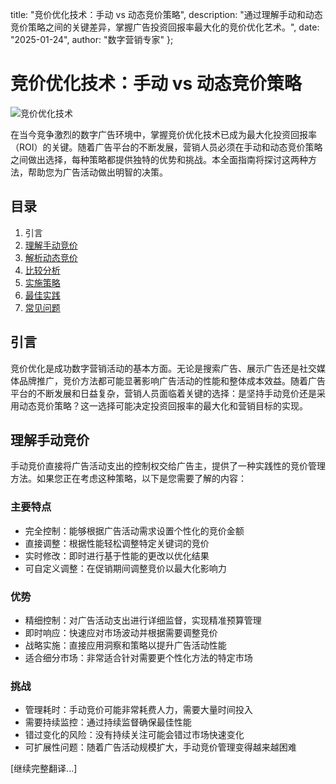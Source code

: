   title: "竞价优化技术：手动 vs 动态竞价策略",
  description: "通过理解手动和动态竞价策略之间的关键差异，掌握广告投资回报率最大化的竞价优化艺术。",
  date: "2025-01-24",
  author: "数字营销专家"
};

# 竞价优化技术：手动 vs 动态竞价策略

![竞价优化技术](/images/blog/bid-optimization-techniques.jpeg)

在当今竞争激烈的数字广告环境中，掌握竞价优化技术已成为最大化投资回报率（ROI）的关键。随着广告平台的不断发展，营销人员必须在手动和动态竞价策略之间做出选择，每种策略都提供独特的优势和挑战。本全面指南将探讨这两种方法，帮助您为广告活动做出明智的决策。

## 目录

1. 引言
2. [理解手动竞价](#理解手动竞价)
3. [解析动态竞价](#解析动态竞价)
4. [比较分析](#比较分析)
5. [实施策略](#实施策略)
6. [最佳实践](#最佳实践)
7. [常见问题](#常见问题)

## 引言

竞价优化是成功数字营销活动的基本方面。无论是搜索广告、展示广告还是社交媒体品牌推广，竞价方法都可能显著影响广告活动的性能和整体成本效益。随着广告平台的不断发展和日益复杂，营销人员面临着关键的选择：是坚持手动竞价还是采用动态竞价策略？这一选择可能决定投资回报率的最大化和营销目标的实现。

## 理解手动竞价

手动竞价直接将广告活动支出的控制权交给广告主，提供了一种实践性的竞价管理方法。如果您正在考虑这种策略，以下是您需要了解的内容：

### 主要特点
- 完全控制：能够根据广告活动需求设置个性化的竞价金额
- 直接调整：根据性能轻松调整特定关键词的竞价
- 实时修改：即时进行基于性能的更改以优化结果
- 可自定义调整：在促销期间调整竞价以最大化影响力

### 优势
- 精细控制：对广告活动支出进行详细监督，实现精准预算管理
- 即时响应：快速应对市场波动并根据需要调整竞价
- 战略实施：直接应用洞察和策略以提升广告活动性能
- 适合细分市场：非常适合针对需要更个性化方法的特定市场

### 挑战
- 管理耗时：手动竞价可能非常耗费人力，需要大量时间投入
- 需要持续监控：通过持续监督确保最佳性能
- 错过变化的风险：没有持续关注可能会错过市场快速变化
- 可扩展性问题：随着广告活动规模扩大，手动竞价管理变得越来越困难

[继续完整翻译...]

